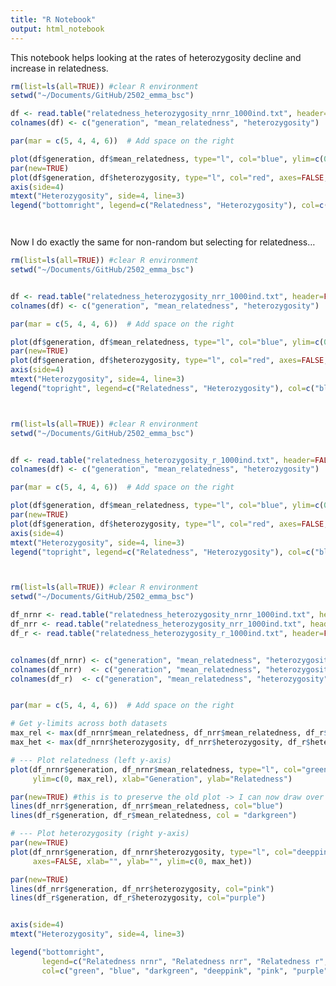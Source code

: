 ```yaml
---
title: "R Notebook"
output: html_notebook
---
```


This notebook helps looking at the rates of heterozygosity decline and increase in relatedness.

```r

rm(list=ls(all=TRUE)) #clear R environment
setwd("~/Documents/GitHub/2502_emma_bsc")

df <- read.table("relatedness_heterozygosity_nrnr_1000ind.txt", header=FALSE)
colnames(df) <- c("generation", "mean_relatedness", "heterozygosity")

par(mar = c(5, 4, 4, 6))  # Add space on the right

plot(df$generation, df$mean_relatedness, type="l", col="blue", ylim=c(0,max(df$mean_relatedness)), xlab="generations", ylab="relatedness",)
par(new=TRUE)
plot(df$generation, df$heterozygosity, type="l", col="red", axes=FALSE, ylim=c(0, max(df$heterozygosity)), xlab="", ylab="")  # ⬅ suppress default axes and labels))
axis(side=4)
mtext("Heterozygosity", side=4, line=3)
legend("bottomright", legend=c("Relatedness", "Heterozygosity"), col=c("blue", "red"), lty=1)




```

Now I do exactly the same for non-random but selecting for relatedness...



```r

rm(list=ls(all=TRUE)) #clear R environment
setwd("~/Documents/GitHub/2502_emma_bsc")


df <- read.table("relatedness_heterozygosity_nrr_1000ind.txt", header=FALSE)
colnames(df) <- c("generation", "mean_relatedness", "heterozygosity")

par(mar = c(5, 4, 4, 6))  # Add space on the right

plot(df$generation, df$mean_relatedness, type="l", col="blue", ylim=c(0,max(df$mean_relatedness)), xlab="generations", ylab="relatedness",)
par(new=TRUE)
plot(df$generation, df$heterozygosity, type="l", col="red", axes=FALSE, ylim=c(0, max(df$heterozygosity)), xlab="", ylab="")  # ⬅ suppress default axes and labels))
axis(side=4)
mtext("Heterozygosity", side=4, line=3)
legend("topright", legend=c("Relatedness", "Heterozygosity"), col=c("blue", "red"), lty=1)




```


```r

rm(list=ls(all=TRUE)) #clear R environment
setwd("~/Documents/GitHub/2502_emma_bsc")


df <- read.table("relatedness_heterozygosity_r_1000ind.txt", header=FALSE)
colnames(df) <- c("generation", "mean_relatedness", "heterozygosity")

par(mar = c(5, 4, 4, 6))  # Add space on the right

plot(df$generation, df$mean_relatedness, type="l", col="blue", ylim=c(0,max(df$mean_relatedness)), xlab="generations", ylab="relatedness",)
par(new=TRUE)
plot(df$generation, df$heterozygosity, type="l", col="red", axes=FALSE, ylim=c(0, max(df$heterozygosity)), xlab="", ylab="")  # ⬅ suppress default axes and labels))
axis(side=4)
mtext("Heterozygosity", side=4, line=3)
legend("topright", legend=c("Relatedness", "Heterozygosity"), col=c("blue", "red"), lty=1)




```






```r

rm(list=ls(all=TRUE)) #clear R environment
setwd("~/Documents/GitHub/2502_emma_bsc")

df_nrnr <- read.table("relatedness_heterozygosity_nrnr_1000ind.txt", header=FALSE)
df_nrr <- read.table("relatedness_heterozygosity_nrr_1000ind.txt", header=FALSE)
df_r <- read.table("relatedness_heterozygosity_r_1000ind.txt", header=FALSE)


colnames(df_nrnr) <- c("generation", "mean_relatedness", "heterozygosity")
colnames(df_nrr)  <- c("generation", "mean_relatedness", "heterozygosity")
colnames(df_r)  <- c("generation", "mean_relatedness", "heterozygosity")


par(mar = c(5, 4, 4, 6))  # Add space on the right

# Get y-limits across both datasets
max_rel <- max(df_nrnr$mean_relatedness, df_nrr$mean_relatedness, df_r$mean_relatedness)
max_het <- max(df_nrnr$heterozygosity, df_nrr$heterozygosity, df_r$heterozygosity)

# --- Plot relatedness (left y-axis)
plot(df_nrnr$generation, df_nrnr$mean_relatedness, type="l", col="green",
     ylim=c(0, max_rel), xlab="Generation", ylab="Relatedness")

par(new=TRUE) #this is to preserve the old plot -> I can now draw over with new data
lines(df_nrr$generation, df_nrr$mean_relatedness, col="blue")
lines(df_r$generation, df_r$mean_relatedness, col = "darkgreen")

# --- Plot heterozygosity (right y-axis)
par(new=TRUE)
plot(df_nrnr$generation, df_nrnr$heterozygosity, type="l", col="deeppink",
     axes=FALSE, xlab="", ylab="", ylim=c(0, max_het))

par(new=TRUE)
lines(df_nrr$generation, df_nrr$heterozygosity, col="pink")
lines(df_r$generation, df_r$heterozygosity, col="purple")


axis(side=4)
mtext("Heterozygosity", side=4, line=3)

legend("bottomright",
       legend=c("Relatedness nrnr", "Relatedness nrr", "Relatedness r", "Heterozygosity nrnr", "Heterozygosity nrr", "Heterozygosity r"),
       col=c("green", "blue", "darkgreen", "deeppink", "pink", "purple"), lty=1, cex = 0.6)


```